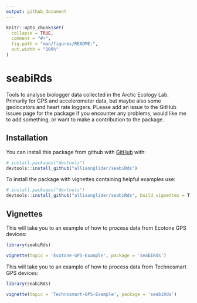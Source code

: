 ```yaml
---
output: github_document
---
```


<!-- README.md is generated from README.Rmd. Please edit that file -->

```r
knitr::opts_chunk$set(
  collapse = TRUE,
  comment = "#>",
  fig.path = "man/figures/README-",
  out.width = "100%"
)
```

# seabiRds

<!-- badges: start -->
<!-- badges: end -->

Tools to analyse biologger data collected in the Arctic Ecology Lab. Primarily for GPS and accelerometer data, but maybe also some geolocators and heart rate loggers. PLease add an issue to the GitHub issues page for the package if you encounter any problems, would like me to add something, or want to make a contribution to the package.

## Installation

You can install this package from github with  [GitHub](https://github.com/) with:

``` r
# install.packages("devtools")
devtools::install_github("allisonglider/seabiRds")
```

To install the package with vignettes containing helpful examples use:

``` r
# install.packages("devtools")
devtools::install_github("allisonglider/seabiRds", build_vignettes = T)
```

## Vignettes

This will take you to an example of how to process data from Ecotone GPS devices:

``` r
library(seabiRds)

vignette(topic = 'Ecotone-GPS-Example', package = 'seabiRds')
```

This will take you to an example of how to process data from Technosmart GPS devices:

``` r
library(seabiRds)

vignette(topic = 'Technosmart-GPS-Example', package = 'seabiRds')

```


